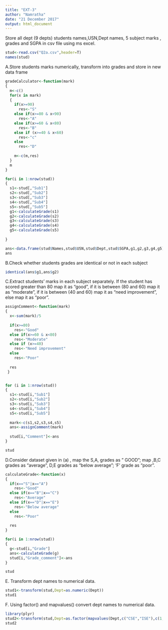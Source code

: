 ---
title: "EXT-3"
author: "Namratha"
date: "21 December 2017"
output: html_document
---

Store all dept (9 depts) students names,USN,Dept names, 5 subject marks , grades and SGPA in csv file using ms excel. 
```{r}
stud<-read.csv("Q2a.csv",header=T)
names(stud)
```

A.Store students marks numerically, transform into grades and store in new data frame

```{r}

gradeCalculator<-function(mark)
{
  m<-c()
  for(x in mark)
  {
    if(x>=90)
      res<-"S"
    else if(x>=80 & x<90)
      res<-"A"
    else if(x>=60 & x<80)
      res<-"B"
    else if (x>=40 & x<60)
      res<-"c"
    else
      res<-"D"
    
    m<-c(m,res)
  }
  m
}

for(i in 1:nrow(stud))
{
  s1<-stud[,"Sub1"]
  s2<-stud[,"Sub2"]
  s3<-stud[,"Sub3"]
  s4<-stud[,"Sub4"]
  s5<-stud[,"Sub5"]
  g1<-calculateGrade(s1)
  g2<-calculateGrade(s2)
  g3<-calculateGrade(s3)
  g4<-calculateGrade(s4)
  g5<-calculateGrade(s5)
  
}

ans<-data.frame(stud$Names,stud$USN,stud$Dept,stud$SGPA,g1,g2,g3,g4,g5)
ans
```

B.Check whether students grades are identical or not in each subject

```{r}

identical(ans$g1,ans$g2)

```

C.Extract students' marks in each subject separately. If the student has scored greater than 80 map it as "good", if it is between (80 and 60) map it as "moderate", if it is between (40 and 60) map it as "need improvement", else map it as "poor".

```{r}

assignComment<-function(mark)
{
  x<-sum(mark)/5
  
  if(x>=80)
    res<-"Good"
  else if(x>=60 & x<80)
    res<-"Moderate"
  else if (x>=40)
    res<-"Need improvement"
  else
    res<-"Poor"
  
  res
 }


for (i in 1:nrow(stud)) 
{
  s1<-stud[i,"Sub1"]
  s2<-stud[i,"Sub2"]
  s3<-stud[i,"Sub3"]
  s4<-stud[i,"Sub4"]
  s5<-stud[i,"Sub5"]
  
  mark<-c(s1,s2,s3,s4,s5)
  ans<-assignComment(mark)
  
  stud[i,"Comment"]<-ans
}

stud

```

D.Consider dataset given in (a) , map the S,A, grades as " GOOD"; map ,B,C grades as "average", D,E grades as "below average"; 'F' grade as "poor".

```{r}

calculateGrade<-function(x)
{
  if(x=="S"|x=="A")
    res<-"Good"
  else if(x=="B"|x=="C")
    res<-"Average"
  else if(x=="D"|x=="E")
    res<-"Below average"
  else
    res<-"Poor"
  
  res
}

for(i in 1:nrow(stud))
{
  g<-stud[i,"Grade"]
  ans<-calculateGrade(g)
  stud[i,"Grade_comment"]<-ans
}

stud

```

E. Transform dept names to numerical data.
```{r}
stud1<-transform(stud,Dept=as.numeric(Dept))
stud1
```

F. Using factor() and mapvalues() convert dept names to numerical data.
```{r}
library(plyr)
stud2<-transform(stud,Dept=as.factor(mapvalues(Dept,c("CSE","ISE"),c(1,2))))
stud2

```

















































































































































